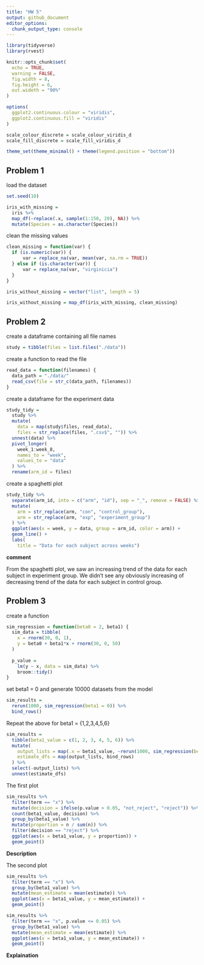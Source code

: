 ```yaml
---
title: "HW 5"
output: github_document
editor_options: 
  chunk_output_type: console
---
```


```r
library(tidyverse)
library(rvest)

knitr::opts_chunk$set(
  echo = TRUE,
  warning = FALSE,
  fig.width = 8,
  fig.height = 6,
  out.wideth = "90%"
)

options(
  ggplot2.continuous.colour = "viridis",
  ggplot2.continuous.fill = "viridis"
)

scale_colour_discrete = scale_colour_viridis_d
scale_fill_discrete = scale_fill_viridis_d

theme_set(theme_minimal() + theme(legend.position = "bottom"))
```


## Problem 1

load the dataset

```r
set.seed(10)

iris_with_missing = 
  iris %>% 
  map_df(~replace(.x, sample(1:150, 20), NA)) %>%
  mutate(Species = as.character(Species))
```

clean the missing values

```r
clean_missing = function(var) {
  if (is.numeric(var)) {
      var = replace_na(var, mean(var, na.rm = TRUE))
  } else if (is.character(var)) {
      var = replace_na(var, "virginicia")
  }
}

iris_without_missing = vector("list", length = 5)

iris_without_missing = map_df(iris_with_missing, clean_missing)
```


## Problem 2

create a dataframe containing all file names

```r
study = tibble(files = list.files("./data"))
```

create a function to read the file

```r
read_data = function(filenames) {
  data_path = "./data/"
  read_csv(file = str_c(data_path, filenames))
}

```

create a dataframe for the experiment data

```r
study_tidy = 
  study %>% 
  mutate(
    data = map(study$files, read_data),
    files = str_replace(files, ".csv$", "")) %>% 
  unnest(data) %>% 
  pivot_longer(
    week_1:week_8,
    names_to = "week",
    values_to = "data"
  ) %>% 
  rename(arm_id = files)
```

create a spaghetti plot

```r
study_tidy %>% 
  separate(arm_id, into = c("arm", "id"), sep = "_", remove = FALSE) %>%
  mutate(
    arm = str_replace(arm, "con", "control_group"),
    arm = str_replace(arm, "exp", "experiment_group")
  ) %>% 
  ggplot(aes(x = week, y = data, group = arm_id, color = arm)) +
  geom_line() +
  labs(
    title = "Data for each subject across weeks")
```

**comment**

From the spaghetti plot, we saw an increasing trend of the data for each subject in experiment 
group. We didn't see any obviously increasing of decreasing trend of the data for each subject in 
control group. 


## Problem 3

create a function

```r
sim_regression = function(beta0 = 2, beta1) {
  sim_data = tibble(
    x = rnorm(30, 0, 1),
    y = beta0 + beta1*x + rnorm(30, 0, 50)
  )
  
  p_value = 
    lm(y ~ x, data = sim_data) %>% 
    broom::tidy()
}

```

set beta1 = 0 and generate 10000 datasets from the model

```r
sim_results = 
  rerun(1000, sim_regression(beta1 = 0)) %>% 
  bind_rows()
```

Repeat the above for beta1 = {1,2,3,4,5,6}

```r
sim_results = 
  tibble(beta1_value = c(1, 2, 3, 4, 5, 6)) %>% 
  mutate(
    output_lists = map(.x = beta1_value, ~rerun(1000, sim_regression(beta1 = .x))),
    estimate_dfs = map(output_lists, bind_rows)
  ) %>% 
  select(-output_lists) %>% 
  unnest(estimate_dfs)
```

The first plot

```r
sim_results %>% 
  filter(term == "x") %>% 
  mutate(decision = ifelse(p.value > 0.05, "not_reject", "reject")) %>% 
  count(beta1_value, decision) %>% 
  group_by(beta1_value) %>% 
  mutate(proportion = n / sum(n)) %>% 
  filter(decision == "reject") %>% 
  ggplot(aes(x = beta1_value, y = proportion)) +
  geom_point()
```

**Description**

The second plot

```r
sim_results %>% 
  filter(term == "x") %>% 
  group_by(beta1_value) %>% 
  mutate(mean_estimate = mean(estimate)) %>% 
  ggplot(aes(x = beta1_value, y = mean_estimate)) +
  geom_point()

sim_results %>% 
  filter(term == "x", p.value <= 0.05) %>% 
  group_by(beta1_value) %>% 
  mutate(mean_estimate = mean(estimate)) %>% 
  ggplot(aes(x = beta1_value, y = mean_estimate)) +
  geom_point()
```

**Explaination**









